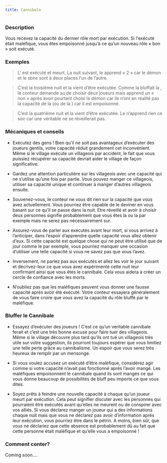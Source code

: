 ```yaml
---
title: Cannibale
---
```



<Role CANNIBALE header />

### Description

Vous recevez la capacité du dernier rôle mort par exécution. Si l'exécuté était maléfique, vous êtes empoisonné jusqu’à ce qu’un nouveau rôle « bon » soit exécuté.

### Exemples  
> L’<Role HORLOGER /> est exécuté et meurt. La nuit suivant, le <Role CANNIBALE /> apprend « 2 » car le démon et le sbire sont à deux places l’un de l’autre.

> C’est la troisième nuit et la <Role VEUVE_NOIRE /> vient d’être exécutée. Comme la <Role VEUVE_NOIRE /> bluffait la <Role VOYANTE />, le conteur demande au <Role CANNIBALE /> de choisir deux joueurs mais apprend un « non » après avoir pourtant choisi le démon car ils n’ont en réalité pas la capacité de la <Role VOYANTE /> (ou de la <Role VEUVE_NOIRE />) car il est empoisonné.

> C’est la quatrième nuit et la <Role BETE_DE_FOIRE /> vient d’être exécutée. Le <Role CANNIBALE /> n’apprend rien ce soir car une véritable <Role BETE_DE_FOIRE /> ne se réveillerait pas.

### Mécaniques et conseils
- Exécutez des gens ! Bien qu’il ne soit pas avantageux d’exécuter des joueurs gentils, votre capacité réduit grandement cet inconvénient. Même si le village exécute un villageois par accident, le fait que vous puissiez récupérer sa capacité devrait aider le village de façon significative. 

- Gardez une attention particulière sur les villageois avec une capacité qui ne s’utilise qu’une fois par partie. Vous pouvez manger ce villageois, utiliser sa capacité unique et continuer à manger d’autres villageois ensuite.

- Souvenez-vous, le conteur ne vous dit rien sur la capacité que vous avez actuellement. Vous pourriez être capable de le deviner en vous basant sur ce qu’il se passe dans la nuit. Etre réveillé et avoir à choisir deux personnes signifie probablement que vous êtes la <Role VOYANTE /> ou la <Role FEMME_DE_CHAMBRE /> par exemple mais ne serez pas nécessairement sur. 

- Assurez-vous de parler aux exécutés avant leur mort, si vous arrivez à l’anticiper, dans l’espoir d’apprendre quelle capacité vous allez obtenir d’eux. Si cette capacité est quelque chose qui ne peut être utilisé que de jour comme le <Role MERCENAIRE /> par exemple, vous pourriez manquer une occasion d’utiliser une telle capacité si vous ne savez pas que vous l’avez. 

- Inversement, ne parlez pas aux exécutés et allez les voir le jour suivant et décrivez-leur ce que vous avez expérimenté cette nuit leur confirmant ainsi que vous êtes le cannibale. Cela vous aidera à créer un cercle de confiance avec les morts.

- N’oubliez pas que les maléfiques peuvent vous donner une fausse capacité après avoir été exécuté. Votre conteur essayera généralement de vous faire croire que vous avez la capacité du rôle bluffé par le maléfique.

### Bluffer le Cannibale

- Essayez d’exécuter des joueurs ! C’est ce qu’un veritable cannibale ferait et c’est une très bonne excuse pour faire tuer des villageois. Même si le village découvre plus tard qu’ils ont tué un villageois très utile sur votre suggestion, ils pourront toujours espérer que vous limitiez une telle perte grâce au cannibalisme. Un espoir que vous serez très heureux de remplir par un mensonge.

- Si vous voulez accusez un exécuté d’être maléfique, considérez agir comme si votre capacité n’avait pas fonctionné après l’avoir mangé. Les maléfiques empoisonnent le cannibale quand ils sont mangés ce qui vous donne beaucoup de possibilités de bluff peu importe ce que vous dites.

- Soyez prêts à feindre une nouvelle capacité à chaque qu’un joueur meurt par exécution. Cela peut signifier discuter avec les personnes qui pourraient être exécutés avant qu’elles ne meurent ou de conspirer avec vos alliés. Si vous déclarez manger un joueur qui a des informations chaque nuit mais que vous ne déclarez pas avoir d’information après leur exécution, vous pourriez être dans le pétrin. A moins, bien sûr, que vous ne déclariez que cette absence est probablement dû au fait que cette personne était maléfique et qu’elle vous a empoisonné !

### Comment conter?
Coming soon....
